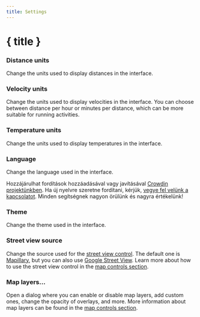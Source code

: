 ```yaml
---
title: Settings
---
```


<script lang="ts">
</script>

# { title }

### <Ruler size="16" class="inline-block" style="margin-bottom: 2px" /> Distance units

Change the units used to display distances in the interface.

### <Zap size="16" class="inline-block" style="margin-bottom: 2px" /> Velocity units

Change the units used to display velocities in the interface.
You can choose between distance per hour or minutes per distance, which can be more suitable for running activities.

### <Thermometer size="16" class="inline-block" style="margin-bottom: 2px" /> Temperature units

Change the units used to display temperatures in the interface.

### <Languages size="16" class="inline-block" style="margin-bottom: 2px" /> Language

Change the language used in the interface.

<DocsNote>

Hozzájárulhat fordítások hozzáadásával vagy javításával <a href="https://crowdin.com/project/gpxstudio" target="_blank">Crowdin projektünkben</a>.
Ha új nyelvre szeretne fordítani, kérjük, <a href="#contact">vegye fel velünk a kapcsolatot</a>.
Minden segítségnek nagyon örülünk és nagyra értékelünk!

</DocsNote>

### <Sun size="16" class="inline-block" style="margin-bottom: 2px" /> Theme

Change the theme used in the interface.

### <PersonStanding size="16" class="inline-block" style="margin-bottom: 2px" /> Street view source

Change the source used for the [street view control](../map-controls).
The default one is <a href="https://www.mapillary.com" target="_blank">Mapillary</a>, but you can also use <a href="https://www.google.com/streetview/" target="_blank">Google Street View</a>.
Learn more about how to use the street view control in the [map controls section](../map-controls).

### <Layers size="16" class="inline-block" style="margin-bottom: 2px" /> Map layers...

Open a dialog where you can enable or disable map layers, add custom ones, change the opacity of overlays, and more.
More information about map layers can be found in the [map controls section](../map-controls).
